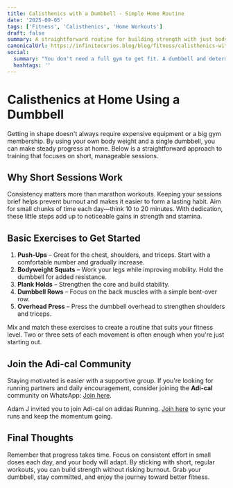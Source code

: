 ```yaml
---
title: Calisthenics with a Dumbbell - Simple Home Routine
date: '2025-09-05'
tags: ['Fitness', 'Calisthenics', 'Home Workouts']
draft: false
summary: A straightforward routine for building strength with just bodyweight exercises and a single dumbbell.
canonicalUrl: https://infinitecurios.blog/blog/fitness/calisthenics-with-dumbbell/
social:
  summary: "You don't need a full gym to get fit. A dumbbell and determination are enough."
  hashtags: ''
---
```


# Calisthenics at Home Using a Dumbbell

Getting in shape doesn't always require expensive equipment or a big gym membership. By using your own body weight and a single dumbbell, you can make steady progress at home. Below is a straightforward approach to training that focuses on short, manageable sessions.

## Why Short Sessions Work

Consistency matters more than marathon workouts. Keeping your sessions brief helps prevent burnout and makes it easier to form a lasting habit. Aim for small chunks of time each day—think 10 to 20 minutes. With dedication, these little steps add up to noticeable gains in strength and stamina.

## Basic Exercises to Get Started

1. **Push-Ups** – Great for the chest, shoulders, and triceps. Start with a comfortable number and gradually increase.
2. **Bodyweight Squats** – Work your legs while improving mobility. Hold the dumbbell for added resistance.
3. **Plank Holds** – Strengthen the core and build stability.
4. **Dumbbell Rows** – Focus on the back muscles with a simple bent-over row.
5. **Overhead Press** – Press the dumbbell overhead to strengthen shoulders and triceps.

Mix and match these exercises to create a routine that suits your fitness level. Two or three sets of each movement is often enough when you\'re just starting out.

## Join the Adi-cal Community

Staying motivated is easier with a supportive group. If you're looking for running partners and daily encouragement, consider joining the **Adi-cal** community on WhatsApp: [Join here](https://chat.whatsapp.com/KcOYqOJLnr64FsjbAdjHCs?mode=ac_t).

Adam J invited you to join Adi-cal on adidas Running. [Join here](https://adirun.app/4qD8) to sync your runs and keep the momentum going.

## Final Thoughts

Remember that progress takes time. Focus on consistent effort in small doses each day, and your body will adapt. By sticking with short, regular workouts, you can build strength without risking burnout. Grab your dumbbell, stay committed, and enjoy the journey toward better fitness.
